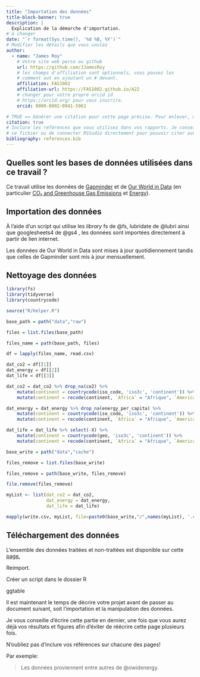 ```yaml
---
title: "Importation des données"
title-block-banner: true
description: | 
  Explication de la démarche d'importation.
# à changer
date: "`r format(Sys.time(), '%d %B, %Y')`"
# Modifier les détails que vous voulez
author:
  - name: "James Roy"
    # Votre site web perso ou github
    url: https://github.com/JJamesRoy
    # les champs d'affiliation sont optionnels, vous pouvez les
    # comment out en ajoutant un # devant.
    affiliation: FAS1002
    affiliation-url: https://FAS1002.github.io/A22
    # changer pour votre propre orcid id
    # https://orcid.org/ pour vous inscrire.
    orcid: 0000-0002-0941-5961

# TRUE == Générer une citation pour cette page précise. Pour enlever, mettre false.
citation: true
# Inclure les références que vous utilisez dans vos rapports. Je conseille Zotero pour construire
# ce fichier ou de connecter RStudio directement pour pouvoir citer avec @nom-de-reference.
bibliography: references.bib
---
```


## Quelles sont les bases de données utilisées dans ce travail ?

Ce travail utilise les données de [Gapminder](https://www.gapminder.org/) et de [Our World in Data](https://ourworldindata.org/) (en particulier [CO₂ and Greenhouse Gas Emissions](https://github.com/owid/co2-data) et [Energy](https://ourworldindata.org/energy)).

## Importation des données

À l'aide d'un script qui utilise les *library* fs de @fs, lubridate de @lubri ainsi que googlesheets4 de @gs4 , les données sont importées directement à partir de lien internet.

Les données de Our World in Data sont mises à jour quotidiennement tandis que celles de Gapminder sont mis à jour mensuellement.

## Nettoyage des données

```r
library(fs)
library(tidyverse)
library(countrycode)
```

```r
source("R/helper.R")

base_path = path("data","raw")

files = list.files(base_path)

files_name = path(base_path, files)

df = lapply(files_name, read.csv)

dat_co2 = df[[1]]
dat_energy = df[[2]]
dat_life = df[[3]]
```

```r
dat_co2 = dat_co2 %>% drop_na(co2) %>% 
    mutate(continent = countrycode(iso_code, 'iso3c', 'continent')) %>%
    mutate(continent = recode(continent, `Africa` = "Afrique", `Americas` = "Amériques", `Asia` = "Asie", `Oceania` = "Océanie"))
```

```r
dat_energy = dat_energy %>% drop_na(energy_per_capita) %>% 
    mutate(continent = countrycode(iso_code, 'iso3c', 'continent')) %>% 
    mutate(continent = recode(continent, `Africa` = "Afrique", `Americas` = "Amériques", `Asia` = "Asie", `Oceania` = "Océanie"))
```

```r
dat_life = dat_life %>% select(-X) %>% 
    mutate(continent = countrycode(geo, 'iso3c', 'continent')) %>% 
    mutate(continent = recode(continent, `Africa` = "Afrique", `Americas` = "Amériques", `Asia` = "Asie", `Oceania` = "Océanie"))
```

```r
base_write = path("data","cache")

files_remove = list.files(base_write)

files_remove = path(base_write, files_remove)

file.remove(files_remove)

myList <- list(dat_co2 = dat_co2, 
               dat_energy = dat_energy,
               dat_life = dat_life)

mapply(write.csv, myList, file=paste0(base_write,"/",names(myList), '.csv'))
```

## Téléchargement des données

L'ensemble des données traitées et non-traitées est disponible sur cette [page.](data.qmd)

Reimport.

Créer un script dans le dossier R

ggtable

Il est maintenant le temps de décrire votre projet avant de passer au document suivant, soit l'importation et la manipulation des données.

Je vous conseille d'écrire cette partie en dernier, une fois que vous aurez déjà vos résultats et figures afin d'éviter de réécrire cette page plusieurs fois.

::: callout-important
N'oubliez pas d'inclure vos références sur chacune des pages!
:::

Par exemple:

> Les données proviennent entre autres de @owidenergy.

